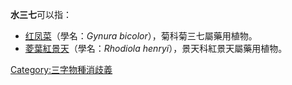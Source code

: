 '''水三七'''可以指：
* [[红凤菜|红凤菜]]（學名：''Gynura bicolor''），菊科菊三七屬藥用植物。
* [[菱葉紅景天|菱葉紅景天]]（學名：''Rhodiola henryi''），景天科紅景天屬藥用植物。
{{disambig}}
[[Category:三字物種消歧義|Category:三字物種消歧義]]